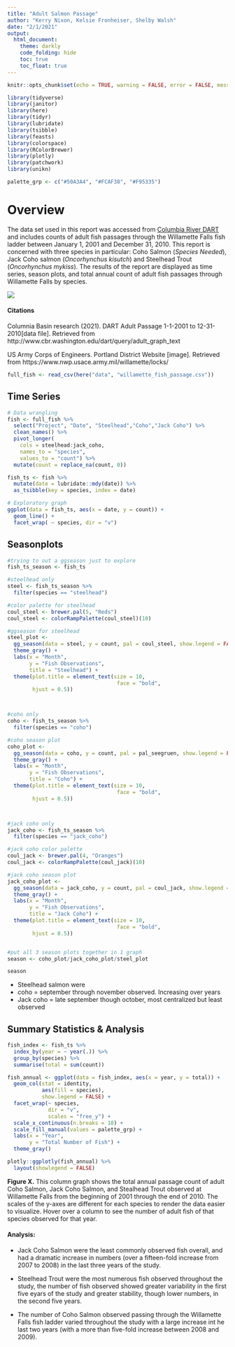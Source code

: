 ```yaml
---
title: "Adult Salmon Passage"
author: "Kerry Nixon, Kelsie Fronheiser, Shelby Walsh"
date: "2/1/2021"
output: 
  html_document:
    theme: darkly
    code_folding: hide
    toc: true
    toc_float: true
---
```


```r
knitr::opts_chunk$set(echo = TRUE, warning = FALSE, error = FALSE, message = FALSE)

library(tidyverse)
library(janitor)
library(here)
library(tidyr)
library(lubridate)
library(tsibble)
library(feasts)
library(colorspace)
library(RColorBrewer)
library(plotly)
library(patchwork)
library(unikn)

palette_grp <- c("#50A3A4", "#FCAF38", "#F95335")
```
# Overview {.tabset}


The data set used in this report was accessed from [Columbia River DART](http://www.cbr.washington.edu/dart) and includes counts of adult fish passages through the Willamette Falls fish ladder between January 1, 2001 and December 31, 2010. This report is concerned with three species in particular: Coho Salmon (*Species Needed*), Jack Coho salmon (*Oncorhynchus kisutch*) and Steelhead Trout (*Oncorhynchus mykiss*). The results of the report are displayed as time series, season plots, and total annual count of adult fish passages through Willamette Falls by species.

![](https://www.nwp.usace.army.mil/portals/24/images/Willamette_Falls_Locks_area_map.jpg?ver=2018-10-01-153840-817&timestamp=1538422736049)

#### Citations
Columnia Basin research (2021). DART Adult Passage 1-1-2001 to 12-31-2010[data file]. Retrieved from
http://www.cbr.washington.edu/dart/query/adult_graph_text

US Army Corps of Engineers. Portland District Website [image]. Retrieved from https://www.nwp.usace.army.mil/willamette/locks/

```r
full_fish <- read_csv(here("data", "willamette_fish_passage.csv"))
```
## Time Series
```r
# Data wrangling
fish <- full_fish %>% 
  select("Project", "Date", "Steelhead","Coho","Jack Coho") %>% 
  clean_names() %>% 
  pivot_longer(
    cols = steelhead:jack_coho,
    names_to = "species",
    values_to = "count") %>% 
  mutate(count = replace_na(count, 0))

fish_ts <- fish %>% 
  mutate(date = lubridate::mdy(date)) %>% 
  as_tsibble(key = species, index = date)

# Exploratory graph
ggplot(data = fish_ts, aes(x = date, y = count)) +
  geom_line() +
  facet_wrap( ~ species, dir = "v")
```


## Seasonplots
```r
#trying to out a ggseason just to explore
fish_ts_season <- fish_ts

#steelhead only
steel <- fish_ts_season %>% 
  filter(species == "steelhead")

#color palette for steelhead
coul_steel <- brewer.pal(5, "Reds")
coul_steel <- colorRampPalette(coul_steel)(10)

#ggseason for steelhead
steel_plot <- 
  gg_season(data = steel, y = count, pal = coul_steel, show.legend = FALSE) +
  theme_gray() +
  labs(x = "Month",
       y = "Fish Observations", 
       title = "Steelhead") +
  theme(plot.title = element_text(size = 10,
                                   face = "bold",
        hjust = 0.5))



#coho only
coho <- fish_ts_season %>% 
  filter(species == "coho") 

#coho season plot
coho_plot <- 
  gg_season(data = coho, y = count, pal = pal_seegruen, show.legend = FALSE) +
  theme_gray() +
  labs(x = "Month",
       y = "Fish Observations", 
       title = "Coho") +
  theme(plot.title = element_text(size = 10,
                                   face = "bold",
        hjust = 0.5))



#jack coho only
jack_coho <- fish_ts_season %>% 
  filter(species == "jack_coho") 

#jack coho color palette
coul_jack <- brewer.pal(4, "Oranges")
coul_jack <- colorRampPalette(coul_jack)(10)

#jack coho season plot
jack_coho_plot <- 
  gg_season(data = jack_coho, y = count, pal = coul_jack, show.legend = FALSE) +
  theme_gray() +
  labs(x = "Month",
       y = "Fish Observations", 
       title = "Jack Coho") +
  theme(plot.title = element_text(size = 10,
                                   face = "bold",
        hjust = 0.5)) 


#put all 3 season plots together in 1 graph
season <- coho_plot/jack_coho_plot/steel_plot

season
```

- Steelhead salmon were 
- coho = september through november observed. Increasing over years
- Jack coho = late september though october, most centralized but least observed



## Summary Statistics & Analysis


```r
fish_index <- fish_ts %>% 
  index_by(year = ~ year(.)) %>% 
  group_by(species) %>% 
  summarise(total = sum(count)) 

fish_annual <- ggplot(data = fish_index, aes(x = year, y = total)) +
  geom_col(stat = identity, 
           aes(fill = species),
           show.legend = FALSE) +
  facet_wrap(~ species,
             dir = "v",
             scales = "free_y") +
  scale_x_continuous(n.breaks = 10) +
  scale_fill_manual(values = palette_grp) +
  labs(x = "Year",
       y = "Total Number of Fish") +
  theme_gray()

plotly::ggplotly(fish_annual) %>% 
  layout(showlegend = FALSE)

```


**Figure X.** This column graph shows the total annual passage count of adult Coho Salmon, Jack Coho Salmon, and Stealhead Trout observed at Willamette Falls from the beginning of 2001 through the end of 2010. The scales of the y-axes are different for each species to render the data easier to visualize. Hover over a column to see the number of adult fish of that species observed for that year. 


#### Analysis:

- Jack Coho Salmon were the least commonly observed fish overall, and had a dramatic increase in numbers (over a fifteen-fold increase from 2007 to 2008) in the last three years of the study.

- Steelhead Trout were the most numerous fish observed throughout the study, the number of fish observed showed greater variability in the first five eyars of the study and greater stability, though lower numbers, in the second five years.

- The number of Coho Salmon observed passing through the Willamette Falls fish ladder varied throughout the study with a large increase int he last two years (with a more than five-fold increase between 2008 and 2009).


